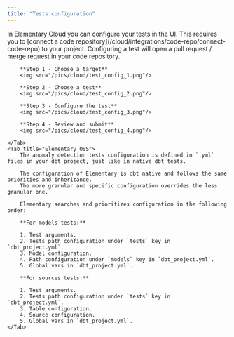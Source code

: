 ```yaml
---
title: "Tests configuration"
---
```


<Tabs>
    <Tab title="Elementary Cloud">
        In Elementary Cloud you can configure your tests in the UI.
        This requires you to [connect a code repository](/cloud/integrations/code-repo/connect-code-repo) to your project.
        Configuring a test will open a pull request / merge request in your code repository.

        **Step 1 - Choose a target**
        <img src="/pics/cloud/test_config_1.png"/>

        **Step 2 - Choose a test**
        <img src="/pics/cloud/test_config_2.png"/>

        **Step 3 - Configure the test**
        <img src="/pics/cloud/test_config_3.png"/>

        **Step 4 - Review and submit**
        <img src="/pics/cloud/test_config_4.png"/>

    </Tab>
    <Tab title="Elementary OSS">
        The anomaly detection tests configuration is defined in `.yml` files in your dbt project, just like in native dbt tests.

        The configuration of Elementary is dbt native and follows the same priorities and inheritance.
        The more granular and specific configuration overrides the less granular one.

        Elementary searches and prioritizes configuration in the following order:

        **For models tests:**

        1. Test arguments.
        2. Tests path configuration under `tests` key in `dbt_project.yml`.
        3. Model configuration.
        4. Path configuration under `models` key in `dbt_project.yml`.
        5. Global vars in `dbt_project.yml`.

        **For sources tests:**

        1. Test arguments.
        2. Tests path configuration under `tests` key in `dbt_project.yml`.
        3. Table configuration.
        4. Source configuration.
        5. Global vars in `dbt_project.yml`.
    </Tab>

</Tabs>
